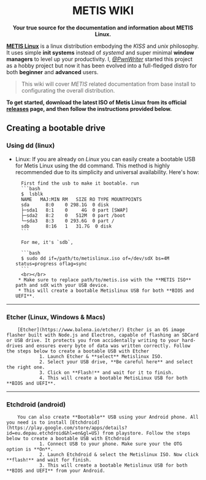 <h1 align="center"><strong>METIS WIKI</strong></h1>


<p align="center"><strong>Your true source for the documentation and information about METIS Linux. </strong></p>


[**METIS Linux**](https://metislinux.org) is a linux distribution embodying the *KISS* and *unix* philosophy. It uses simple 
**init systems** instead of *systemd* and super minimal **window managers** to level up your productivity. I, [*@PwnWriter*](https://github.com/PwnWriter)
started this project as a hobby project but now it has been evolved into a full-fledged distro for both **beginner** and **advanced** users.

> This wiki will cover *METIS* related documentation from base install to configurating the overall distribution.


**To get started, download the latest ISO of Metis Linux from its official [releases](https://github.com/metis-os/Releases) page, and then follow the instructions provided below.**
## Creating a bootable drive
### Using dd (linux)

- Linux:
        If you are already on *Linux* you can easily create a bootable USB for Metis Linux using the dd command. 
        This method is highly recommended due to its simplicity and universal availability. Here's how:

        First find the usb to make it bootable. run
        ```bash 
        $  lsblk
        NAME   MAJ:MIN RM   SIZE RO TYPE MOUNTPOINTS
        sda      8:0    0 298.1G  0 disk
        ├─sda1   8:1    0     4G  0 part [SWAP]
        ├─sda2   8:2    0   512M  0 part /boot
        └─sda3   8:3    0 293.6G  0 part /
        sdb      8:16   1   31.7G  0 disk
        ```

        For me, it's `sdb`, 

        ```bash
        $ sudo dd if=/path/to/metislinux.iso of=/dev/sdX bs=4M status=progress oflag=sync
        ```
        <br></br>
       * Make sure to replace path/to/metis.iso with the **METIS ISO** path and sdX with your USB device.
       * This will create a bootable Metislinux USB for both **BIOS and UEFI**.

---
### Etcher (Linux, Windows & Macs)
        [Etcher](https://www.balena.io/etcher/) Etcher is an OS image flasher built with Node.js and Electron, capable of flashing an SDCard or USB drive. It protects you from accidentally writing to your hard-drives and ensures every byte of data was written correctly. Follow the steps below to create a bootable USB with Etcher 
                1. Launch Etcher & **select** Metislinux ISO.
                2. Select your USB drive, **Be careful here** and select the right one.
                3. Click on **Flash!** and wait for it to finish.
                4. This will create a bootable MetisLinux USB for both **BIOS and UEFI**.

---
### Etchdroid (android)
        You can also create **Bootable** USB using your Android phone. All you need is to install [Etchdroid](https://play.google.com/store/apps/details?id=eu.depau.etchdroid&hl=en&gl=US) from playstore. Follow the steps below to create a bootable USB with Etchdroid
                1. Connect USB to your phone. Make sure your the OTG option is **On**.
                2. Launch Etchdroid & select the Metislinux ISO. Now click **flash!** and wait for finish.
                3. This will create a bootable Metislinux USB for both **BIOS and UEFI** from your Android. 
                

